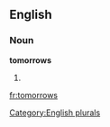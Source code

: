 
==English==

===Noun===
'''tomorrows'''

# {{plural of|[[tomorrow]]}}

[[Category:English plurals]]

[[fr:tomorrows]]